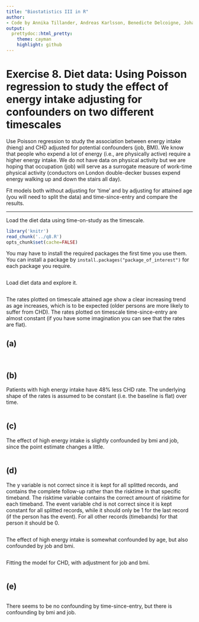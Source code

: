 ```yaml
---
title: "Biostatistics III in R"
author:
- Code by Annika Tillander, Andreas Karlsson, Benedicte Delcoigne, Johan Zetterqvist and Mark Clements
output:
  prettydoc::html_pretty:
    theme: cayman
    highlight: github
---
```



# Exercise 8. Diet data: Using Poisson regression to study the effect of energy intake adjusting for confounders on two different timescales #

Use Poisson regression to study the association between energy intake (hieng) and CHD adjusted for potential confounders (job, BMI). We know that people who expend a lot of energy (i.e., are physically active) require a higher energy intake. We do not have data on physical activity but we are hoping that occupation (job) will serve as a surrogate measure of work-time physical activity (conductors on London double-decker busses expend energy walking up and down the stairs all day).

Fit models both without adjusting for ‘time’ and by adjusting for attained age (you will need to split the data) and time-since-entry and compare the results.

-----------

Load the diet data using time-on-study as the timescale.

```r
library('knitr')
read_chunk('../q8.R')
opts_chunk$set(cache=FALSE)
```

You may have to install the required packages the first time you use them. You can install a package by `install.packages("package_of_interest")` for each package you require.

```r
```
Load diet data and explore it.

```r
```

The rates plotted on timescale attained age show a clear
        increasing trend as age increases, which is to be expected
        (older persons are more likely to suffer from CHD). The rates
        plotted on timescale time-since-entry are almost constant (if
        you have some imagination you can see that the rates are flat).
		

## (a) ##

```r
```

```r
```

## (b) ##  

Patients with high energy intake have 48% less CHD rate. The
        underlying shape of the rates is assumed to be constant (i.e.
        the baseline is flat) over time.
		
```r
```

## (c) ##  

The effect of high energy intake is slightly confounded by bmi
        and job, since the point estimate changes a little.


```r
```

## (d) ##  

The y variable is not correct since it is kept for all splitted
        records, and contains the complete follow-up rather than the
        risktime in that specific timeband. The risktime variable
        contains the correct amount of risktime for each timeband. The
        event variable chd is not correct since it is kept constant
        for all splitted records, while it should only be 1 for the
        last record (if the person has the event). For all other
        records (timebands) for that person it should be 0.
		

```r
```

The effect of high energy intake is somewhat confounded by age,
        but also confounded by job and bmi.

```r
```

Fitting the model for CHD, with adjustment for job and bmi.

```r
```


## (e) ##
		
```r
```

There seems to be no confounding by time-since-entry, but there
        is confounding by bmi and job.
